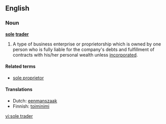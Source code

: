 ==English==

===Noun===
'''[[sole]] [[trader]]'''

#A type of business enterprise or proprietorship which is owned by one person who is fully liable for the company's debts and fulfillment of contracts with his/her personal wealth unless [[incorporated]].

====Related terms====
* [[sole proprietor]]

====Translations====
* Dutch: [[eenmanszaak]] {{f}}
* Finnish: [[toiminimi]]

[[vi:sole trader]]